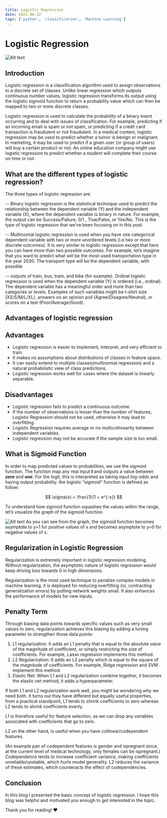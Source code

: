 ```yaml
---
title: Logistic Regression
date: 2021-06-12
tags: ['python', 'classification', 'Machine Learning']
---
```


# Logistic Regression

![Alt text](/images/logistic-regression.png)

## Introduction

Logistic regression is a classification algorithm used to assign observations to a discrete set of
classes. Unlike linear regression which outputs continuous number values, logistic regression
transforms its output using the logistic sigmoid function to return a probability value which can
then be mapped to two or more discrete classes.

Logistic regression is used to calculate the probability of a binary event occurring and to deal
with issues of classification. For example, predicting if an incoming email is spam or not spam, or
predicting if a credit card transaction is fraudulent or not fraudulent. In a medical context,
logistic regression may be used to predict whether a tumor is benign or malignant. In marketing, it
may be used to predict if a given user (or group of users) will buy a certain product or not. An
online education company might use logistic regression to predict whether a student will complete
their course on time or not.

## What are the different types of logistic regression?

The three types of logistic regression are:

-- Binary logistic regression is the statistical technique used to predict the relationship between
the dependent variable (Y) and the independent variable (X), where the dependent variable is binary
in nature. For example, the output can be Success/Failure, 0/1 , True/False, or Yes/No. This is the
type of logistic regression that we’ve been focusing on in this post.

-- Multinomial logistic regression is used when you have one categorical dependent variable with two
or more unordered levels (i.e two or more discrete outcomes). It is very similar to logistic
regression except that here you can have more than two possible outcomes. For example, let’s imagine
that you want to predict what will be the most-used transportation type in the year 2030. The
transport type will be the dependent variable, with possible

-- outputs of train, bus, tram, and bike (for example). Ordinal logistic regression is used when the
dependent variable (Y) is ordered (i.e., ordinal). The dependent variable has a meaningful order and
more than two categories or levels. Examples of such variables might be t-shirt size (XS/S/M/L/XL),
answers on an opinion poll (Agree/Disagree/Neutral), or scores on a test (Poor/Average/Good).

## Advantages of logistic regression

## Advantages

- Logistic regression is easier to implement, interpret, and very efficient to train.
- It makes no assumptions about distributions of classes in feature space.
- It can easily extend to multiple classes(multinomial regression) and a natural probabilistic view
  of class predictions.
- Logistic regression works well for cases where the dataset is linearly separable.

## Disadvantages

- Logistic regression fails to predict a continuous outcome.
- If the number of observations is lesser than the number of features, Logistic Regression should
  not be used, otherwise it may lead to overfitting.
- Logistic Regression requires average or no multicollinearity between independent variables.
- Logistic regression may not be accurate if the sample size is too small.

## What is Sigmoid Function

In order to map predicted values to probabilities, we use the sigmoid function. The function map any
real input **_t_** and outputs a value between **_zero_** and **_one_**. For the logit, this is
interpreted as taking input log-odds and having output probability. the logistic “sigmoid” function
is defined as follow:

$$
\sigma(x) = \frac{1}{1 + e^{-x}}
$$

To understand how sigmoid function squashes the values within the range, let’s visualize the graph
of the sigmoid function.

![Alt text](/images/logistic-regression-1.png) As you can see from the graph, the sigmoid function
becomes asymptote to y=1 for positive values of x and becomes asymptote to y=0 for negative values
of x.

## Regularization in Logistic Regression

Regularization is extremely important in logistic regression modeling. Without regularization, the
asymptotic nature of logistic regression would keep driving loss towards 0 in high dimensions.

Regularization is the most used technique to penalize complex models in machine learning, it is
deployed for reducing overfitting (or, contracting generalization errors) by putting network weights
small. It also enhances the performance of models for new inputs.

## Penalty Term

Through biasing data points towards specific values such as very small values to zero,
regularization achieves this biasing by adding a tuning parameter to strengthen those data points:

1. L1 regularization: It adds an L1 penalty that is equal to the absolute value of the magnitude of
   coefficient, or simply restricting the size of coefficients. For example, Lasso regression
   implements this method.
2. L2 Regularization: It adds an L2 penalty which is equal to the square of the magnitude of
   coefficients. For example, Ridge regression and SVM implement this method.
3. Elastic Net: When L1 and L2 regularization combine together, it becomes the elastic net method,
   it adds a hyperparameter.

If both L1 and L2 regularization work well, you might be wondering why we need both. It turns out
they have different but equally useful properties, from a practical standpoint, L1 tends to shrink
coefficients to zero whereas L2 tends to shrink coefficients evenly.

L1 is therefore useful for feature selection, as we can drop any variables associated with
coefficients that go to zero.

L2 on the other hand, is useful when you have collinear/codependent features.

(An example pair of codependent features is gender and ispregnant since, at the current level of
medical technology, only females can be ispregnant.) Codependence tends to increase coefficient
variance, making coefficients unreliable/unstable, which hurts model generality. L2 reduces the
variance of these estimates, which counteracts the effect of codependencies.

## Conclusion

In this blog I presented the basic concept of logistic regression. I hope this blog was helpful and
motivated you enough to get interested in the topic.

Thank you for reading! ❤️
